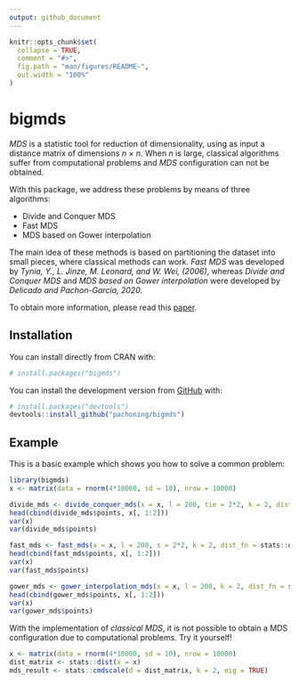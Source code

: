 ```yaml
---
output: github_document
---
```


<!-- README.md is generated from README.Rmd. Please edit that file -->

```r
knitr::opts_chunk$set(
  collapse = TRUE,
  comment = "#>",
  fig.path = "man/figures/README-",
  out.width = "100%"
)
```

# bigmds

<!-- badges: start -->
<!-- badges: end -->

*MDS* is a statistic tool for reduction of dimensionality, using as input a distance matrix of dimensions *n × n*. 
When *n* is large, classical algorithms suffer from computational problems and *MDS* configuration can not be obtained.

With this package, we address these problems by means of three algorithms: 

- Divide and Conquer MDS
- Fast MDS
- MDS based on Gower interpolation

The main idea of these methods is based on partitioning the dataset into small pieces, where classical methods can work.
*Fast MDS* was developed by *Tynia, Y., L. Jinze, M. Leonard, and W. Wei, (2006)*, whereas 
*Divide and Conquer MDS* and *MDS based on Gower interpolation* were developed by *Delicado and Pachon-Garcia, 2020.*

To obtain more information, please read this [paper](https://arxiv.org/abs/2007.11919).

## Installation

You can install directly from CRAN with:

``` r
# install.packages("bigmds")
```

You can install the development version from [GitHub](https://github.com/) with:

``` r
# install.packages("devtools")
devtools::install_github("pachoning/bigmds")
```
## Example

This is a basic example which shows you how to solve a common problem:

```r
library(bigmds)
x <- matrix(data = rnorm(4*10000, sd = 10), nrow = 10000)

divide_mds <- divide_conquer_mds(x = x, l = 200, tie = 2*2, k = 2, dist_fn = stats::dist)
head(cbind(divide_mds$points, x[, 1:2]))
var(x)
var(divide_mds$points)

fast_mds <- fast_mds(x = x, l = 200, s = 2*2, k = 2, dist_fn = stats::dist)
head(cbind(fast_mds$points, x[, 1:2]))
var(x)
var(fast_mds$points)

gower_mds <- gower_interpolation_mds(x = x, l = 200, k = 2, dist_fn = stats::dist)
head(cbind(gower_mds$points, x[, 1:2]))
var(x)
var(gower_mds$points)
```

With the implementation of *classical MDS*, it is not possible to obtain a MDS configuration due to computational 
problems. Try it yourself!

```r
x <- matrix(data = rnorm(4*10000, sd = 10), nrow = 10000)
dist_matrix <- stats::dist(x = x)
mds_result <- stats::cmdscale(d = dist_matrix, k = 2, eig = TRUE)
```
